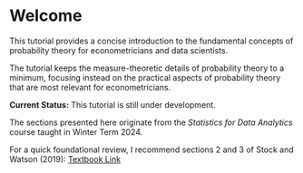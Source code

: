 # Welcome {-}

This tutorial provides a concise introduction to the fundamental concepts of probability theory for econometricians and data scientists.

The tutorial keeps the measure-theoretic details of probability theory to a minimum, focusing instead on the practical aspects of probability theory that are most relevant for econometricians.

**Current Status:** This tutorial is still under development.

The sections presented here originate from the *Statistics for Data Analytics* course taught in Winter Term 2024.

For a quick foundational review, I recommend sections 2 and 3 of Stock and Watson (2019): [Textbook Link](https://elibrary.pearson.de/book/99.150005/9781292264523)
